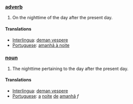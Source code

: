 === [[adverb]] ===

#On the nighttime of the day after the present day.

==== Translations ====
*[[Interlingua]]: [[deman vespere]]
*[[Portuguese]]: [[amanhã à noite]]

=== [[noun]] ===

#The nighttime pertaining to the day after the present day.

==== Translations ====
*[[Interlingua]]: [[deman vespere]]
*[[Portuguese]]: [[a]] [[noite]] [[de]] [[amanhã]] ''f''